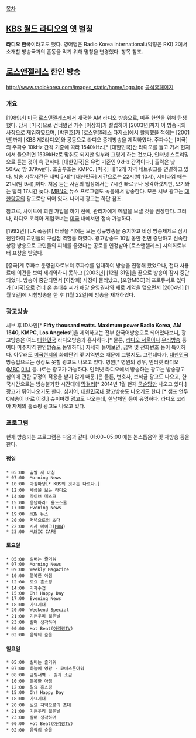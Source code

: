 [[목차]]

== [[KBS 월드 라디오]]의 옛 별칭 ==
'''라디오 한국'''이라고도 했다. 영어명은 Radio Korea International.(약칭은 RKI) 2에서 소개할 방송국과의 혼동을 막기 위해 명칭을 변경했다. 항목 참조.

== [[로스앤젤레스]] 한인 방송 ==
http://www.radiokorea.com/images_static/home/logo.jpg
[http://www.radiokorea.com 공식홈페이지]

=== 개요 ===
[1989년] [[미국]] [[로스앤젤레스]]에서 개국한 AM 라디오 방송으로, 미주 한인을 위해 탄생했다. 당시 [미국]으로 건너왔던 가수 [이장희]가 설립하여 [2003년]까지 이 방송국의 사장으로 재임하였으며, [박찬호]가 [로스앤젤레스 다저스]에서 활동했을 적에는 [2001년]까지 [KBS 제2라디오]와 공동으로 라디오 중계방송을 제작하였다. 주파수는 [미국]의 주파수 10kHz 간격 기준에 따라 1540kHz.[* [대한민국]산 라디오를 들고 가서 현지에서 들으려면 1539kHz로 맞춰도 되지만 일부러 그렇게 하는 것보다, 인터넷 스트리밍으로 듣는 것이 속 편하다. [대한민국]은 유럽 기준인 9kHz 간격이다.] 출력은 낮 50Kw, 밤 37Kw[http://transition.fcc.gov/fcc-bin/amq?call=KMPC #]다. 호출부호는 KMPC. [미국] 내 12개 지역 네트워크를 연결하고 있다. 방송 시작시간은 새벽 5시[* [대한민국] 시간으로는 22시(밤 10시), 서머타임 때는 21시(밤 9시)]이다. 처음 듣는 사람의 입장에서는 7시간 빠르구나 생각하겠지만, 보기와는 달리 17시간 늦다. [[MBN]]의 뉴스 프로그램도 녹음해서 방송한다. 모든 시보 광고는 [[대한항공]]의 광고로만 되어 있다. 나머지 광고는 하단 참조.

참고로, 사이트에 회원 가입을 하기 전에, 관리자에게 메일을 보낼 것을 권장한다. 그러나, 라디오 코리아 게임코너는 [[미국]] 내에서만 접속 가능하다.

[1992년] [LA 폭동]이 터졌을 적에는 모든 정규방송을 중지하고 비상 방송체제로 잠시 전환하여 교민들의 구심점 역할을 하였다. 광고방송도 10일 동안 전면 중단하고 신속한 상황 방송으로 교민들의 피해를 줄였다는 공로를 인정받아 [로스앤젤레스] 시의회로부터 표창을 받았다.

[중국]계 주파수 운영권자로부터 주파수를 임대하여 방송을 진행해 왔었으나, 전파 사용료에 이견을 보여 재계약하지 못하고 [2003년] [12월 31일]을 끝으로 방송이 잠시 중단되었다. 방송이 중단되면서 [이장희] 사장이 물러났고, [포항MBC]의 프로듀서로 있다가 [미국]으로 건너 온 손태수 씨가 해당 운영권자와 새로 계약을 맺으면서 [2004년] [1월 9일]에 시험방송을 한 후 [1월 22일]에 방송을 재개하였다.
=== 광고방송 ===
시보 후 ID사인[* '''Fifty thousand watts. Maximum power Radio Korea, AM 1540, KMPC, Los Angeles!''']을 제외하고는 전부 한국어방송으로 되어있다보니, 광고방송은 여느 [[대한민국]] 라디오방송과 흡사하다.[* 물론, [[라디오 서울]]이나 [[우리방송]] 등 여타 미주지역 한인방송도 동일하다.] 자세히 들어보면, 금액 및 전화번호 등이 특이하다. 아무래도 [[미국]]현지의 화폐단위 및 지역번호 때문에 그럴지도. 그런데다가, [[대한민국]] 방송법으로는 상상도 못할 광고도 나오고 있다. 병원[* 병원의 경우, 인터넷 라디오([[문화방송|MBC]] [[MBC mini|미니]] 등..)로는 광고가 가능하다. 인터넷 라디오에서 방송하는 광고는 방송광고 심의에 관한 규정의 적용을 받지 않기 때문.]은 물론, 변호사, 보석금 광고도 나오고, 한국시간으로는 방송불가한 시간대에 [[막걸리]][* 2014년 1월 현재 [[국순당]]만 나오고 있다.] 광고가 튀어나오기도 한다. 심지어, [[대한민국]]내 광고방송도 나오기도 한다.[* 샘표 연두 CM송이 바로 이것.] 슈퍼마켓 광고도 나오는데, 한남체인 등이 유명하다. 라디오 코리아 자체의 홈쇼핑 광고도 나오고 있다.

=== 프로그램 ===
현재 방송되는 프로그램은 다음과 같다.
01:00~05:00 에는 논스톱음악 및 재방송 등을 한다.

==== 평일 ====
 * 05:00  출발 새 아침
 * 07:00  Morning News
 * 10:00  아침마당[* KBS의 것과는 다르다.]
 * 12:00  세상을 보는 라디오
 * 14:00  라이브 데스크
 * 15:00  응답하라! 올드스쿨
 * 17:00  Evening News
 * 19:00  [[MBN]] 뉴스
 * 20:00  저녁으로의 초대
 * 22:00  시사 마이크([[MBN]])
 * 23:00  MUSIC CAFE

==== 토요일 ====
 * 05:00  실버는 즐거워
 * 07:00  Morning News
 * 09:00  Weekly Magazine
 * 10:00  행복한 아침
 * 12:00  토요 홈쇼핑
 * 14:00  기자수첩
 * 15:00  Oh! Happy Day
 * 17:00  Evening News
 * 18:00  가요시대
 * 20:00  Weekend Special
 * 21:00  기쁜우리 젊은날
 * 23:00  살며 생각하며
 * 00:00  Hot Beat([[아리랑TV]])
 * 02:00  음악의 숲을

==== 일요일 ====
 * 05:00  실버는 즐거워
 * 07:00  하늘에 영광 · 코너스톤아워
 * 08:00  금빛새벽 · 빛과 소금
 * 10:00  행복한 아침
 * 12:00  일요 홈쇼핑
 * 15:00  Oh! Happy Day
 * 18:00  가요시대
 * 20:00  일요 저녁으로의 초대
 * 21:00  기쁜우리 젊은날
 * 23:00  살며 생각하며
 * 00:00  Hot Beat([[아리랑TV]])
 * 02:00  음악의 숲을
